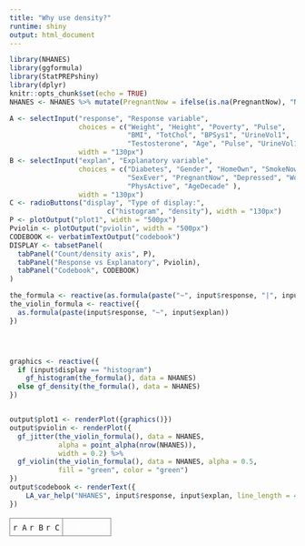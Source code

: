 ```yaml
---
title: "Why use density?"
runtime: shiny
output: html_document
---
```


```r
library(NHANES)
library(ggformula)
library(StatPREPshiny)
library(dplyr)
knitr::opts_chunk$set(echo = TRUE)
NHANES <- NHANES %>% mutate(PregnantNow = ifelse(is.na(PregnantNow), "No", as.character(PregnantNow)))
```


```r
A <- selectInput("response", "Response variable",
                 choices = c("Weight", "Height", "Poverty", "Pulse", 
                             "BMI", "TotChol", "BPSys1", "UrineVol1", 
                             "Testosterone", "Age", "Pulse", "UrineVol1"), 
                 width = "130px")
B <- selectInput("explan", "Explanatory variable",                
                 choices = c("Diabetes", "Gender", "HomeOwn", "SmokeNow", 
                             "SexEver", "PregnantNow", "Depressed", "Work",
                             "PhysActive", "AgeDecade" ), 
                 width = "130px")
C <- radioButtons("display", "Type of display:",
                        c("histogram", "density"), width = "130px")
P <- plotOutput("plot1", width = "500px")
Pviolin <- plotOutput("pviolin", width = "500px")
CODEBOOK <- verbatimTextOutput("codebook")
DISPLAY <- tabsetPanel(
  tabPanel("Count/density axis", P),
  tabPanel("Response vs Explanatory", Pviolin),
  tabPanel("Codebook", CODEBOOK)
)
```




```r
the_formula <- reactive(as.formula(paste("~", input$response, "|", input$explan)))
the_violin_formula <- reactive({
  as.formula(paste(input$response, "~", input$explan))
})




graphics <- reactive({
  if (input$display == "histogram")
    gf_histogram(the_formula(), data = NHANES)
  else gf_density(the_formula(), data = NHANES)
})


output$plot1 <- renderPlot({graphics()})
output$pviolin <- renderPlot({
  gf_jitter(the_violin_formula(), data = NHANES, 
            alpha = point_alpha(nrow(NHANES)),
            width = 0.2) %>%
  gf_violin(the_violin_formula(), data = NHANES, alpha = 0.5,
            fill = "green", color = "green")
})
output$codebook <- renderText({
    LA_var_help("NHANES", input$response, input$explan, line_length = 40L)
})
```

<table><tr><td class="control">`r A` `r B` `r C`</td><td class="plot">`r DISPLAY`</td></tr></table>



<style type="text/css">
td.control {
  border:1px solid gray;
  border-radius:10px;
  padding: 5px;
  vertical-align: top;
}
td.plot {
  border:1px solid gray;
  padding: 5px;
  border-radius:10px;
  color: white;
}

</style>


